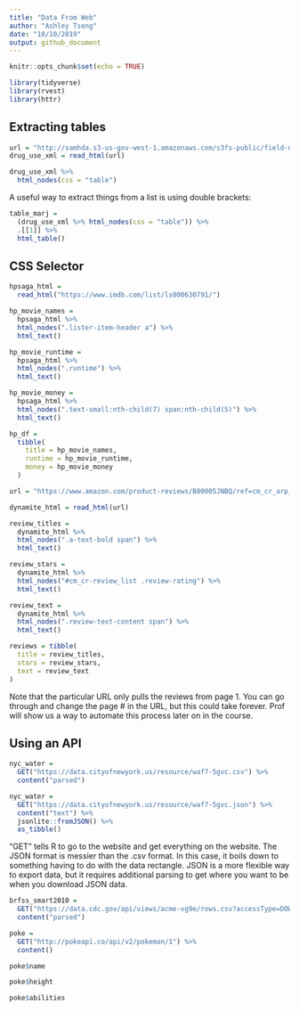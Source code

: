 ```yaml
---
title: "Data From Web"
author: "Ashley Tseng"
date: "10/10/2019"
output: github_document
---
```


```r
knitr::opts_chunk$set(echo = TRUE)

library(tidyverse)
library(rvest)
library(httr)
```



## Extracting tables
```r
url = "http://samhda.s3-us-gov-west-1.amazonaws.com/s3fs-public/field-uploads/2k15StateFiles/NSDUHsaeShortTermCHG2015.htm"
drug_use_xml = read_html(url)

drug_use_xml %>% 
  html_nodes(css = "table")
```

A useful way to extract things from a list is using double brackets:
```r
table_marj = 
  (drug_use_xml %>% html_nodes(css = "table")) %>% 
  .[[1]] %>%
  html_table() 
```



## CSS Selector

```r
hpsaga_html = 
  read_html("https://www.imdb.com/list/ls000630791/")

hp_movie_names = 
  hpsaga_html %>% 
  html_nodes(".lister-item-header a") %>% 
  html_text()

hp_movie_runtime = 
  hpsaga_html %>% 
  html_nodes(".runtime") %>% 
  html_text()

hp_movie_money = 
  hpsaga_html %>% 
  html_nodes(".text-small:nth-child(7) span:nth-child(5)") %>% 
  html_text()

hp_df =
  tibble(
    title = hp_movie_names,
    runtime = hp_movie_runtime,
    money = hp_movie_money
  )

```

```r
url = "https://www.amazon.com/product-reviews/B00005JNBQ/ref=cm_cr_arp_d_viewopt_rvwer?ie=UTF8&reviewerType=avp_only_reviews&sortBy=recent&pageNumber=1"

dynamite_html = read_html(url)

review_titles = 
  dynamite_html %>%
  html_nodes(".a-text-bold span") %>%
  html_text()

review_stars = 
  dynamite_html %>%
  html_nodes("#cm_cr-review_list .review-rating") %>%
  html_text()

review_text = 
  dynamite_html %>%
  html_nodes(".review-text-content span") %>%
  html_text()

reviews = tibble(
  title = review_titles,
  stars = review_stars,
  text = review_text
)
```
Note that the particular URL only pulls the reviews from page 1. You can go through and change the page # in the URL, but this could take forever. Prof will show us a way to automate this process later on in the course.

## Using an API
```r
nyc_water = 
  GET("https://data.cityofnewyork.us/resource/waf7-5gvc.csv") %>% 
  content("parsed")

nyc_water = 
  GET("https://data.cityofnewyork.us/resource/waf7-5gvc.json") %>% 
  content("text") %>%
  jsonlite::fromJSON() %>%
  as_tibble()
```
"GET" tells R to go to the website and get everything on the website.
The JSON format is messier than the .csv format. In this case, it boils down to something having to do with the data rectangle. JSON is a more flexible way to export data, but it requires additional parsing to get where you want to be when you download JSON data.


```r
brfss_smart2010 = 
  GET("https://data.cdc.gov/api/views/acme-vg9e/rows.csv?accessType=DOWNLOAD") %>% 
  content("parsed")
```


```r
poke = 
  GET("http://pokeapi.co/api/v2/pokemon/1") %>%
  content()

poke$name

poke$height

poke$abilities
```

